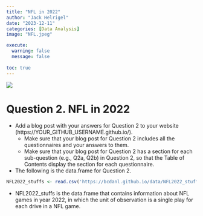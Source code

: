 ```yaml
---
title: "NFL in 2022"
author: "Jack Helrigel"
date: "2023-12-11"
categories: [Data Analysis]
image: "NFL.jpeg"

execute: 
  warning: false
  message: false
  
toc: true
---
```


![](NFL.jpeg)

# Question 2. NFL in 2022

- Add a blog post with your answers for Question 2 to your website (https://YOUR_GITHUB_USERNAME.github.io/).
  - Make sure that your blog post for Question 2 includes all the questionnaires and your answers to them.
  - Make sure that your blog post for Question 2 has a section for each sub-question (e.g., Q2a, Q2b) in Question 2, so that the Table of Contents display the section for each questionnaire.
- The following is the data.frame for Question 2.

```r
NFL2022_stuffs <- read.csv('https://bcdanl.github.io/data/NFL2022_stuffs.csv')
```

- NFL2022_stuffs is the data.frame that contains information about NFL games in year 2022, in which the unit of observation is a single play for each drive in a NFL game.


